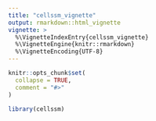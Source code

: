 ```yaml
---
title: "cellssm_vignette"
output: rmarkdown::html_vignette
vignette: >
  %\VignetteIndexEntry{cellssm_vignette}
  %\VignetteEngine{knitr::rmarkdown}
  %\VignetteEncoding{UTF-8}
---
```


```r
knitr::opts_chunk$set(
  collapse = TRUE,
  comment = "#>"
)
```

```r
library(cellssm)
```
